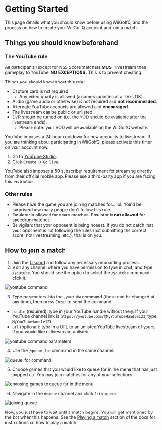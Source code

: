 # Getting Started

This page details what you should know before using WiiGolfQ, and the process on how to create your WiiGolfQ account and join a match.

## Things you should know beforehand

### The YouTube rule

All participants (except for NSS Score matches) **MUST** livestream their gameplay to YouTube. **NO EXCEPTIONS.** This is to prevent cheating.

Things you should know about this rule:
  - Capture card is not required.
    - Any video quality is allowed (a camera pointing at a TV is OK).
  - Audio (game audio or otherwise) is not required and **not recommended**.
  - Alternate YouTube accounts are allowed and **encouraged**.
  - The livestream can be public or unlisted.
  - DVR should be turned on (i.e. the VOD should be available after the livestream ends).
    - Please note: your VOD will be available on the WiiGolfQ website.

YouTube imposes a 24-hour cooldown for new accounts to livestream. If you are thinking about participating in WiiGolfQ, please activate this timer on your account now.

1. Go to [YouTube Studio](https://studio.youtube.com).
2. Click `Create` -> `Go live`.

YouTube also imposes a 50 subscriber requirement for streaming directly from their official mobile app. Please use a third-party app if you are facing this restriction.

### Other rules

- Please have the game you are joining matches for... lol. You'd be surprised how many people don't follow this rule.
- Emulator is allowed for score matches. Emulator is **not allowed** for speedrun matches.
- Be vigilant that your opponent is being honest. If you do not catch that your opponent is not following the rules (not submitting the correct score, not livestreaming, etc.), that is on you.


## How to join a match

1. Join the [Discord](https://discord.gg/23BzdNkrWU) and follow any necessary onboarding process.
2. Visit any channel where you have permission to type in chat, and type `/youtube`. You should see the option to select the `/youtube` command: click it.

![youtube command](https://i.postimg.cc/zG6gpRd9/image.png)

3. Type parameters into the `/youtube` command (these can be changed at any time), then press `Enter` to send the command.
- `handle` (required): type in your YouTube handle without the `@`. If your YouTube channel link is `https://youtube.com/@MyYouTubeHandle123`, type `MyYouTubeHandle123`.
- `url` (optional): type in a URL to an unlisted YouTube livestream of yours, if you would like to livestream unlisted.

![youtube command parameters](https://i.postimg.cc/zvzb3wBR/image.png)

4. Use the `/queue_for` command in the same channel.

![queue_for command](https://i.ibb.co/gmtsXjq/image.png)

5. Choose games that you would like to queue for in the menu that has just popped up. You may join matches for any of your selections.

![choosing games to queue for in the menu](https://i.postimg.cc/28PkKFDF/image.png)

6. Navigate to the `#queue` channel and click `Join queue`.

![joining queue](https://i.postimg.cc/6pnWJ26s/image.png)

Now, you just have to wait until a match begins. You will get mentioned by the bot when this happens. See the [Playing a match](https://four.courses/docs/playing-a-match) section of the docs for instructions on how to play a match.
